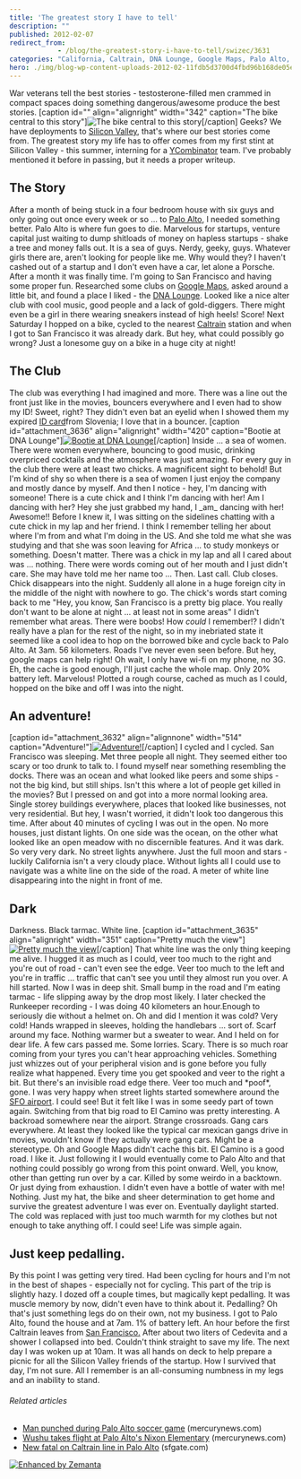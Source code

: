 ```yaml
---
title: 'The greatest story I have to tell'
description: ""
published: 2012-02-07
redirect_from: 
            - /blog/the-greatest-story-i-have-to-tell/swizec/3631
categories: "California, Caltrain, DNA Lounge, Google Maps, Palo Alto, Palo Alto California, San Francisco, Silicon Valley, Uncategorized"
hero: ./img/blog-wp-content-uploads-2012-02-11fdb5d3700d4fbd96b168de05ed2c21_77.jpg
---
```


War veterans tell the best stories - testosterone-filled men crammed in compact spaces doing something dangerous/awesome produce the best stories. \[caption id="" align="alignright" width="342" caption="The bike central to this story"]![The bike central to this story](./img/blog-wp-content-uploads-2012-02-11fdb5d3700d4fbd96b168de05ed2c21_77.jpg "The bike central to this story")\[/caption] Geeks? We have deployments to [Silicon Valley](<http://maps.google.com/maps?ll=37.37,-122.04&spn=1.0,1.0&q=37.37,-122.04 (Silicon%20Valley)&t=h> "Silicon Valley"), that's where our best stories come from. The greatest story my life has to offer comes from my first stint at Silicon Valley - this summer, interning for a [YCombinator](http://www.ycombinator.com "Y Combinator") team. I've probably mentioned it before in passing, but it needs a proper writeup.

## The Story

After a month of being stuck in a four bedroom house with six guys and only going out once every week or so ... to [Palo Alto](<http://maps.google.com/maps?ll=37.4291666667,-122.138055556&spn=0.1,0.1&q=37.4291666667,-122.138055556 (Palo%20Alto%2C%20California)&t=h> "Palo Alto, California"), I needed something better. Palo Alto is where fun goes to die. Marvelous for startups, venture capital just waiting to dump shitloads of money on hapless startups - shake a tree and money falls out. It is a sea of guys. Nerdy, geeky, guys. Whatever girls there are, aren't looking for people like me. Why would they? I haven't cashed out of a startup and I don't even have a car, let alone a Porsche. After a month it was finally time. I'm going to San Francisco and having some proper fun. Researched some clubs on [Google Maps](http://maps.google.com "Google Maps"), asked around a little bit, and found a place I liked - the [DNA Lounge](<http://maps.google.com/maps?ll=37.7710083333,-122.412694444&spn=0.01,0.01&q=37.7710083333,-122.412694444 (DNA%20Lounge)&t=h> "DNA Lounge"). Looked like a nice alter club with cool music, good people and a lack of gold-diggers. There might even be a girl in there wearing sneakers instead of high heels! Score! Next Saturday I hopped on a bike, cycled to the nearest [Caltrain](http://en.wikipedia.org/wiki/Caltrain "Caltrain") station and when I got to San Francisco it was already dark. But hey, what could possibly go wrong? Just a lonesome guy on a bike in a huge city at night!

## The Club

The club was everything I had imagined and more. There was a line out the front just like in the movies, bouncers everywhere and I even had to show my ID! Sweet, right? They didn't even bat an eyelid when I showed them my expired [ID card](http://en.wikipedia.org/wiki/Identity_document "Identity document")from Slovenia; I love that in a bouncer. \[caption id="attachment_3636" align="alignright" width="420" caption="Bootie at DNA Lounge"][![Bootie at DNA Lounge](./img/Bootie-at-DNA-Loungee1a512.jpeg "Bootie at DNA Lounge")](./img/blog-wp-content-uploads-2012-02-1074032723_aJTtC-M.jpg)\[/caption] Inside ... a sea of women. There were women everywhere, bouncing to good music, drinking overpriced cocktails and the atmosphere was just amazing. For every guy in the club there were at least two chicks. A magnificent sight to behold! But I'm kind of shy so when there is a sea of women I just enjoy the company and mostly dance by myself. And then I notice - hey, I'm dancing with someone! There is a cute chick and I think I'm dancing with her! Am I dancing with her? Hey she just grabbed my hand, I \_am_ dancing with her! Awesome!! Before I knew it, I was sitting on the sidelines chatting with a cute chick in my lap and her friend. I think I remember telling her about where I'm from and what I'm doing in the US. And she told me what she was studying and that she was soon leaving for Africa ... to study monkeys or something. Doesn't matter. There was a chick in my lap and all I cared about was ... nothing. There were words coming out of her mouth and I just didn't care. She may have told me her name too ... Then. Last call. Club closes. Chick disappears into the night. Suddenly all alone in a huge foreign city in the middle of the night with nowhere to go. The chick's words start coming back to me "Hey, you know, San Francisco is a pretty big place. You really don't want to be alone at night ... at least not in some areas" I didn't remember what areas. There were boobs! How _could_ I remember!? I didn't really have a plan for the rest of the night, so in my inebriated state it seemed like a cool idea to hop on the borrowed bike and cycle back to Palo Alto. At 3am. 56 kilometers. Roads I've never even seen before. But hey, google maps can help right! Oh wait, I only have wi-fi on my phone, no 3G. Eh, the cache is good enough, I'll just cache the whole map. Only 20% battery left. Marvelous! Plotted a rough course, cached as much as I could, hopped on the bike and off I was into the night.

## An adventure!

\[caption id="attachment_3632" align="alignnone" width="514" caption="Adventure!"][![Adventure!](./img/Adventureg429bd.png "Adventure!")](./img/blog-wp-content-uploads-2012-02-Screen-Shot-2012-02-07-at-4.47.27-PM.png)\[/caption] I cycled and I cycled. San Francisco was sleeping. Met three people all night. They seemed either too scary or too drunk to talk to. I found myself near something resembling the docks. There was an ocean and what looked like peers and some ships - not the big kind, but still ships. Isn't this where a lot of people get killed in the movies? But I pressed on and got into a more normal looking area. Single storey buildings everywhere, places that looked like businesses, not very residential. But hey, I wasn't worried, it didn't look too dangerous this time. After about 40 minutes of cycling I was out in the open. No more houses, just distant lights. On one side was the ocean, on the other what looked like an open meadow with no discernible features. And it was dark. So very very dark. No street lights anywhere. Just the full moon and stars - luckily California isn't a very cloudy place. Without lights all I could use to navigate was a white line on the side of the road. A meter of white line disappearing into the night in front of me.

## Dark

Darkness. Black tarmac. White line. \[caption id="attachment_3635" align="alignright" width="351" caption="Pretty much the view"][![Pretty much the view](./img/Pretty-much-the-view401c7c.jpeg "Pretty much the view")](./img/blog-wp-content-uploads-2012-02-IMGP2951_thumb1.jpg)\[/caption] That white line was the only thing keeping me alive. I hugged it as much as I could, veer too much to the right and you're out of road - can't even see the edge. Veer too much to the left and you're in traffic ... traffic that can't see you until they almost run you over. A hill started. Now I was in deep shit. Small bump in the road and I'm eating tarmac - life slipping away by the drop most likely. I later checked the Runkeeper recording - I was doing 40 kilometers an hour.Enough to seriously die without a helmet on. Oh and did I mention it was cold? Very cold! Hands wrapped in sleeves, holding the handlebars ... sort of. Scarf around my face. Nothing warmer but a sweater to wear. And I held on for dear life. A few cars passed me. Some lorries. Scary. There is so much roar coming from your tyres you can't hear approaching vehicles. Something just whizzes out of your peripheral vision and is gone before you fully realize what happened. Every time you get spooked and veer to the right a bit. But there's an invisible road edge there. Veer too much and \*poof\*, gone. I was very happy when street lights started somewhere around the [SFO airport](<http://maps.google.com/maps?ll=37.6188888889,-122.375&spn=0.03,0.03&q=37.6188888889,-122.375 (San%20Francisco%20International%20Airport)&t=h> "San Francisco International Airport"). I could see! But it felt like I was in some seedy part of town again. Switching from that big road to El Camino was pretty interesting. A backroad somewhere near the airport. Strange crossroads. Gang cars everywhere. At least they looked like the typical car mexican gangs drive in movies, wouldn't know if they actually were gang cars. Might be a stereotype. Oh and Google Maps didn't cache this bit. El Camino is a good road. I like it. Just following it I would eventually come to Palo Alto and that nothing could possibly go wrong from this point onward. Well, you know, other than getting run over by a car. Killed by some weirdo in a backtown. Or just dying from exhaustion. I didn't even have a bottle of water with me! Nothing. Just my hat, the bike and sheer determination to get home and survive the greatest adventure I was ever on. Eventually daylight started. The cold was replaced with just too much warmth for my clothes but not enough to take anything off. I could see! Life was simple again.

## Just keep pedalling.

By this point I was getting very tired. Had been cycling for hours and I'm not in the best of shapes - especially not for cycling. This part of the trip is slightly hazy. I dozed off a couple times, but magically kept pedalling. It was muscle memory by now, didn't even have to think about it. Pedalling? Oh that's just something legs do on their own, not my business. I got to Palo Alto, found the house and at 7am. 1% of battery left. An hour before the first Caltrain leaves from [San Francisco.](<http://maps.google.com/maps?ll=37.7793,-122.4192&spn=0.1,0.1&q=37.7793,-122.4192 (San%20Francisco)&t=h> "San Francisco") After about two liters of Cedevita and a shower I collapsed into bed. Couldn't think straight to save my life. The next day I was woken up at 10am. It was all hands on deck to help prepare a picnic for all the Silicon Valley friends of the startup. How I survived that day, I'm not sure. All I remember is an all-consuming numbness in my legs and an inability to stand.

###### Related articles

-   [Man punched during Palo Alto soccer game](http://www.mercurynews.com/breaking-news/ci_19906706) (mercurynews.com)
-   [Wushu takes flight at Palo Alto's Nixon Elementary](http://www.mercurynews.com/peninsula/ci_19741327) (mercurynews.com)
-   [New fatal on Caltrain line in Palo Alto](http://www.sfgate.com/cgi-bin/article.cgi?f=/c/a/2011/11/26/BA2L1M4JH5.DTL) (sfgate.com)

[![Enhanced by Zemanta](http://img.zemanta.com/zemified_e.png?x-id=f5c50df4-886a-4fc9-a03d-118a1963b574)](http://www.zemanta.com/ "Enhanced by Zemanta")
